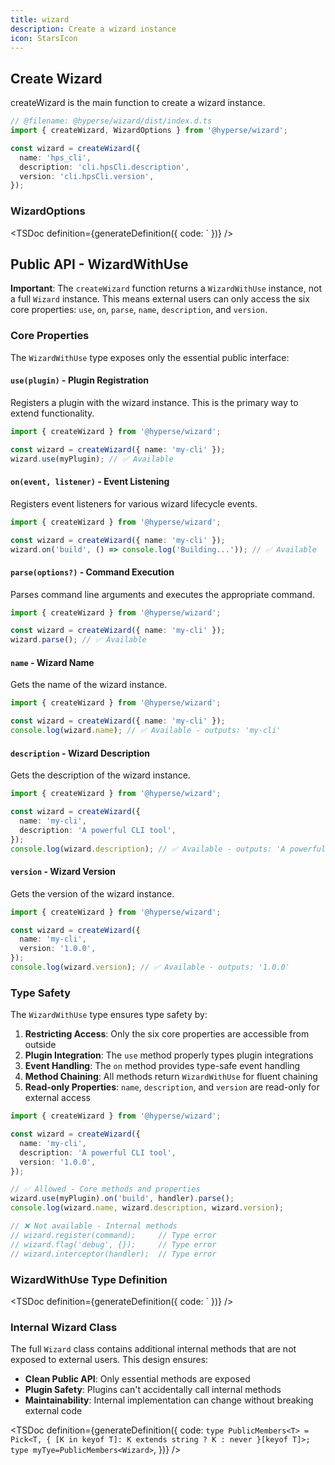 ```yaml
---
title: wizard
description: Create a wizard instance
icon: StarsIcon
---
```



## Create Wizard

createWizard is the main function to create a wizard instance.

```ts twoslash
// @filename: @hyperse/wizard/dist/index.d.ts
import { createWizard, WizardOptions } from '@hyperse/wizard';

const wizard = createWizard({
  name: 'hps_cli',
  description: 'cli.hpsCli.description',
  version: 'cli.hpsCli.version',
});
```

### WizardOptions

<TSDoc
  definition={generateDefinition({
    code: `
  })}
/>

## Public API - WizardWithUse

**Important**: The `createWizard` function returns a `WizardWithUse` instance, not a full `Wizard` instance. This means external users can only access the six core properties: `use`, `on`, `parse`, `name`, `description`, and `version`.

### Core Properties

The `WizardWithUse` type exposes only the essential public interface:

#### `use(plugin)` - Plugin Registration

Registers a plugin with the wizard instance. This is the primary way to extend functionality.

```ts twoslash
import { createWizard } from '@hyperse/wizard';

const wizard = createWizard({ name: 'my-cli' });
wizard.use(myPlugin); // ✅ Available
```

#### `on(event, listener)` - Event Listening

Registers event listeners for various wizard lifecycle events.

```ts twoslash
import { createWizard } from '@hyperse/wizard';

const wizard = createWizard({ name: 'my-cli' });
wizard.on('build', () => console.log('Building...')); // ✅ Available
```

#### `parse(options?)` - Command Execution

Parses command line arguments and executes the appropriate command.

```ts twoslash
import { createWizard } from '@hyperse/wizard';

const wizard = createWizard({ name: 'my-cli' });
wizard.parse(); // ✅ Available
```

#### `name` - Wizard Name

Gets the name of the wizard instance.

```ts twoslash
import { createWizard } from '@hyperse/wizard';

const wizard = createWizard({ name: 'my-cli' });
console.log(wizard.name); // ✅ Available - outputs: 'my-cli'
```

#### `description` - Wizard Description

Gets the description of the wizard instance.

```ts twoslash
import { createWizard } from '@hyperse/wizard';

const wizard = createWizard({
  name: 'my-cli',
  description: 'A powerful CLI tool',
});
console.log(wizard.description); // ✅ Available - outputs: 'A powerful CLI tool'
```

#### `version` - Wizard Version

Gets the version of the wizard instance.

```ts twoslash
import { createWizard } from '@hyperse/wizard';

const wizard = createWizard({
  name: 'my-cli',
  version: '1.0.0',
});
console.log(wizard.version); // ✅ Available - outputs: '1.0.0'
```

### Type Safety

The `WizardWithUse` type ensures type safety by:

1. **Restricting Access**: Only the six core properties are accessible from outside
2. **Plugin Integration**: The `use` method properly types plugin integrations
3. **Event Handling**: The `on` method provides type-safe event handling
4. **Method Chaining**: All methods return `WizardWithUse` for fluent chaining
5. **Read-only Properties**: `name`, `description`, and `version` are read-only for external access

```ts twoslash
import { createWizard } from '@hyperse/wizard';

const wizard = createWizard({
  name: 'my-cli',
  description: 'A powerful CLI tool',
  version: '1.0.0',
});

// ✅ Allowed - Core methods and properties
wizard.use(myPlugin).on('build', handler).parse();
console.log(wizard.name, wizard.description, wizard.version);

// ❌ Not available - Internal methods
// wizard.register(command);     // Type error
// wizard.flag('debug', {});     // Type error
// wizard.interceptor(handler);  // Type error
```

### WizardWithUse Type Definition

<TSDoc
  definition={generateDefinition({
    code: `
  })}
/>

### Internal Wizard Class

The full `Wizard` class contains additional internal methods that are not exposed to external users. This design ensures:

- **Clean Public API**: Only essential methods are exposed
- **Plugin Safety**: Plugins can't accidentally call internal methods
- **Maintainability**: Internal implementation can change without breaking external code

<TSDoc
  definition={generateDefinition({
    code: `
        type PublicMembers<T> = Pick<T, {
        [K in keyof T]: K extends string ? K : never
        }[keyof T]>;
        type myTye=PublicMembers<Wizard>
        `,
  })}
/>
